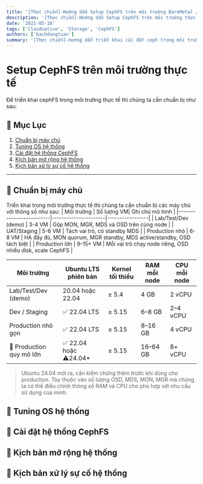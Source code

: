 ```yaml
---
title: '[Thực chiến]-Hướng dẫn Setup CephFS trên môi trường BareMetal / VM thực tế'
description: '[Thực chiến]-Hướng dẫn Setup CephFS trên môi trường thực tế'
date: '2021-05-18'
tags: ['Cloudnative', 'Storage', 'CephFS']
authors: ['bachdangtuan']
summary: '[Thực chiến]-hướng dẫn triển khai cài đặt ceph trong môi trường thực tế mang ra chạy production ngon lành'
---
```


# Setup CephFS trên môi trường thực tế
Để triển khai cephFS trong môi trường thực tế thì chúng ta cần chuẩn bị như sau:
## 📑 Mục Lục
1. [Chuẩn bị máy chủ](#chuan-bi-may-chu)
2. [Tuning OS hệ thống](#tuning-os-he-thong)
3. [Cài đặt hệ thống CephFS](#cai-dat-ceph)
4. [Kịch bản mở rộng hệ thống](#mo-rong-he-thong)
4. [Kịch bản xử lý sự cố hệ thống](#xu-ly-su-co)
---


<h2 id="chuan-bi-may-chu">🧰 Chuẩn bị máy chủ</h2>
Triển khai trong môi trường thực tế thì chúng ta cần chuẩn bị các máy chủ với thông số như sau:
| Môi trường   | Số lượng VM| Ghi chú mô hình |
|-------------------------|----------------------|-----------------|
| Lab/Test/Dev (demo)      | 3-4 VM               | Gộp MON, MGR, MDS và OSD trên cùng node |
| UAT/Staging          | 5-6 VM            | Tách vai trò, có standby MDS |
| Production nhỏ     | 6-8 VM           | HA đầy đủ, MON quorum, MGR standby, MDS active/standby, OSD tách biệt |
| Production lớn | 9-15+ VM             | Mỗi vai trò chạy node riêng, OSD nhiều disk, scale CephFS |


|Môi trường    | Ubuntu LTS phiên bản | Kernel tối thiểu | RAM mỗi node | CPU mỗi node |
|-------------------------|----------------------|------------------|--------------|---------------|
| Lab/Test/Dev (demo)            | 20.04 hoặc 22.04     | ≥ 5.4            | 4 GB         | 2 vCPU        |
| Dev / Staging         | ✅ 22.04 LTS          | ≥ 5.15           | 6–8 GB       | 2–4 vCPU      |
| Production nhỏ gọn     | ✅ 22.04 LTS          | ≥ 5.15           | 8–16 GB      | 4 vCPU        |
| 🏢 Production quy mô lớn | ✅ 22.04 hoặc ⚠️24.04*   | ≥ 5.15           | 16–64 GB     | 8+ vCPU       |

> Ubuntu 24.04 mới ra, cần kiểm chứng thêm trước khi dùng cho production.
> Tùy thuộc vào số lượng OSD, MDS, MON, MGR mà chúng ta có thể điều chỉnh thông số RAM và CPU cho phù hợp với nhu cầu sử dụng của mình.

<h2 id="tuning-os-he-thong">🧰 Tuning OS hệ thống</h2>

<h2 id="cai-dat-ceph">🧰 Cài đặt hệ thống CephFS</h2>

<h2 id="mo-rong-he-thong">🧰 Kịch bản mở rộng hệ thống</h2>

<h2 id="xu-ly-su-co">🧰 Kịch bản xử lý sự cố hệ thống</h2>